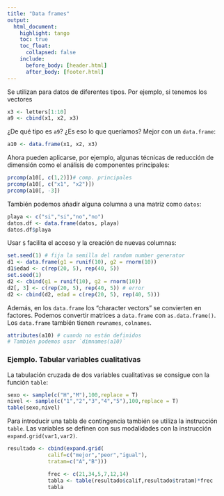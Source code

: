 ```yaml
---
title: "Data frames"
output: 
  html_document:
    highlight: tango
    toc: true
    toc_float:
      collapsed: false
    include:
      before_body: [header.html]
      after_body: [footer.html]
---
```


Se utilizan para datos de diferentes tipos. Por ejemplo, si tenemos los vectores

```r
x3 <- letters[1:10]
a9 <- cbind(x1, x2, x3)

```

¿De qué tipo es `a9`? ¿Es eso lo que queríamos? Mejor con un `data.frame`:

```r
a10 <- data.frame(x1, x2, x3)
```

Ahora pueden aplicarse, por ejemplo, algunas técnicas de reducción de dimensión como el análisis de componentes principales:

```r
prcomp(a10[, c(1,2)])# comp. principales
prcomp(a10[, c("x1", "x2")])
prcomp(a10[, -3])
```

También podemos añadir alguna columna a una matriz como `datos`:
        
```r
playa <- c("si","si","no","no")
datos.df <- data.frame(datos, playa)
datos.df$playa
```

Usar `$` facilita el acceso y la creación de nuevas columnas:

```r
set.seed(1) # fija la semilla del random number generator
d1 <- data.frame(g1 = runif(10), g2 = rnorm(10))
d1$edad <- c(rep(20, 5), rep(40, 5))
set.seed(1)
d2 <- cbind(g1 = runif(10), g2 = rnorm(10))
d2[, 3] <- c(rep(20, 5), rep(40, 5)) # error
d2 <- cbind(d2, edad = c(rep(20, 5), rep(40, 5)))
```      

Además, en los `data.frame` los “character vectors” se convierten en factores. Podemos convertir matrices a `data.frame` con `as.data.frame()`. Los `data.frame` también tienen `rownames`, `colnames`.

```r
attributes(a10) # cuando no están definidos
# También podemos usar `dimnames(a10)`
```


### Ejemplo. Tabular variables cualitativas

La tabulación cruzada de dos variables cualitativas se consigue con la función `table`:
            
```r
sexo <- sample(c("H","M"),100,replace = T)
nivel <- sample(c("1","2","3","4","5"),100,replace = T)
table(sexo,nivel)
```

Para introducir una tabla de contingencia también se utiliza la instrucción `table`. Las variables se definen con sus modalidades con la instrucción `expand.grid(var1,var2)`.

             
```r
resultado <- cbind(expand.grid(
             calif=c("mejor","peor","igual"),
             tratam=c("A","B")))

             frec <- c(21,34,5,7,12,14)
             tabla <- table(resultado$calif,resultado$tratam)*frec
             tabla
```

